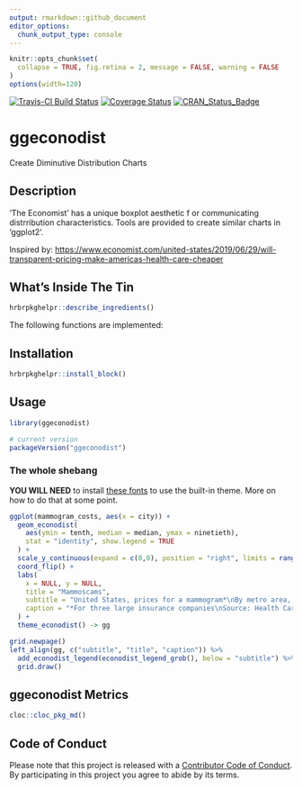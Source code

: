 ```yaml
---
output: rmarkdown::github_document
editor_options: 
  chunk_output_type: console
---
```

```r
knitr::opts_chunk$set(
  collapse = TRUE, fig.retina = 2, message = FALSE, warning = FALSE
)
options(width=120)
```

[![Travis-CI Build Status](https://travis-ci.org/hrbrmstr/ggeconodist.svg?branch=master)](https://travis-ci.org/hrbrmstr/ggeconodist) 
[![Coverage Status](https://codecov.io/gh/hrbrmstr/ggeconodist/branch/master/graph/badge.svg)](https://codecov.io/gh/hrbrmstr/ggeconodist)
[![CRAN_Status_Badge](https://www.r-pkg.org/badges/version/ggeconodist)](https://cran.r-project.org/package=ggeconodist)

# ggeconodist

Create Diminutive Distribution Charts

## Description

'The Economist' has a unique boxplot aesthetic f or
communicating distrribution characteristics. Tools are provided
to create similar charts in 'ggplot2'.

Inspired by: <https://www.economist.com/united-states/2019/06/29/will-transparent-pricing-make-americas-health-care-cheaper>

## What's Inside The Tin

```r
hrbrpkghelpr::describe_ingredients()
```

The following functions are implemented:

## Installation

```r
hrbrpkghelpr::install_block()
```

## Usage

```r
library(ggeconodist)

# current version
packageVersion("ggeconodist")

```

### The whole shebang

**YOU WILL NEED** to install [these fonts](https://github.com/economist-components/component-typography) to use the built-in theme. More on how to do that at some point.

```r
ggplot(mammogram_costs, aes(x = city)) +
  geom_econodist(
    aes(ymin = tenth, median = median, ymax = ninetieth),
    stat = "identity", show.legend = TRUE
  ) +
  scale_y_continuous(expand = c(0,0), position = "right", limits = range(0, 800)) +
  coord_flip() +
  labs(
    x = NULL, y = NULL,
    title = "Mammoscams",
    subtitle = "United States, prices for a mammogram*\nBy metro area, 2016, $",
    caption = "*For three large insurance companies\nSource: Health Care Cost Institute"
  ) +
  theme_econodist() -> gg

grid.newpage()
left_align(gg, c("subtitle", "title", "caption")) %>% 
  add_econodist_legend(econodist_legend_grob(), below = "subtitle") %>% 
  grid.draw()
```

## ggeconodist Metrics

```r
cloc::cloc_pkg_md()
```

## Code of Conduct

Please note that this project is released with a [Contributor Code of Conduct](CONDUCT.md). 
By participating in this project you agree to abide by its terms.
